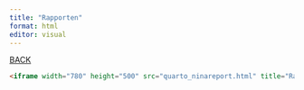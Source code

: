 ```yaml
---
title: "Rapporten"
format: html
editor: visual
---
```


[BACK](https://ninanor.github.io/landuse_effects_biodiversity/about.html)

```html
<iframe width="780" height="500" src="quarto_ninareport.html" title="Rapport"></iframe>
```
